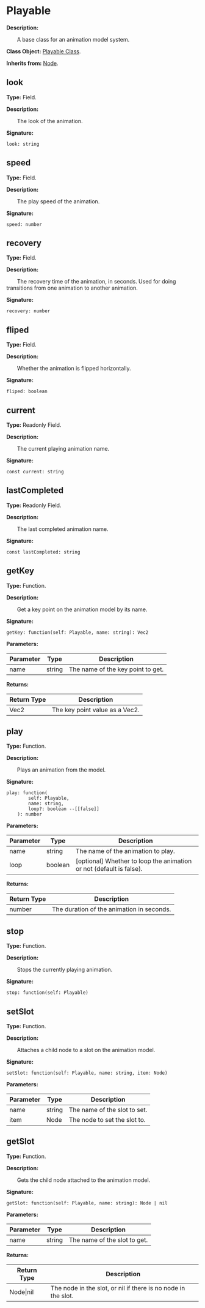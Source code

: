 
# Playable

**Description:**

&emsp;&emsp;A base class for an animation model system.

**Class Object:** [Playable Class](/docs/api/Class%20Object/Playable).

**Inherits from:** [Node](/docs/api/Class/Node).

## look

**Type:** Field.

**Description:**

&emsp;&emsp;The look of the animation.

**Signature:**
```tl
look: string
```

## speed

**Type:** Field.

**Description:**

&emsp;&emsp;The play speed of the animation.

**Signature:**
```tl
speed: number
```

## recovery

**Type:** Field.

**Description:**

&emsp;&emsp;The recovery time of the animation, in seconds.
Used for doing transitions from one animation to another animation.

**Signature:**
```tl
recovery: number
```

## fliped

**Type:** Field.

**Description:**

&emsp;&emsp;Whether the animation is flipped horizontally.

**Signature:**
```tl
fliped: boolean
```

## current

**Type:** Readonly Field.

**Description:**

&emsp;&emsp;The current playing animation name.

**Signature:**
```tl
const current: string
```

## lastCompleted

**Type:** Readonly Field.

**Description:**

&emsp;&emsp;The last completed animation name.

**Signature:**
```tl
const lastCompleted: string
```

## getKey

**Type:** Function.

**Description:**

&emsp;&emsp;Get a key point on the animation model by its name.

**Signature:**
```tl
getKey: function(self: Playable, name: string): Vec2
```

**Parameters:**

| Parameter | Type | Description |
| --- | --- | --- |
| name | string | The name of the key point to get. |

**Returns:**

| Return Type | Description |
| --- | --- |
| Vec2 | The key point value as a Vec2. |

## play

**Type:** Function.

**Description:**

&emsp;&emsp;Plays an animation from the model.

**Signature:**
```tl
play: function(
		self: Playable,
		name: string,
		loop?: boolean --[[false]]
	): number
```

**Parameters:**

| Parameter | Type | Description |
| --- | --- | --- |
| name | string | The name of the animation to play. |
| loop | boolean | [optional] Whether to loop the animation or not (default is false). |

**Returns:**

| Return Type | Description |
| --- | --- |
| number | The duration of the animation in seconds. |

## stop

**Type:** Function.

**Description:**

&emsp;&emsp;Stops the currently playing animation.

**Signature:**
```tl
stop: function(self: Playable)
```

## setSlot

**Type:** Function.

**Description:**

&emsp;&emsp;Attaches a child node to a slot on the animation model.

**Signature:**
```tl
setSlot: function(self: Playable, name: string, item: Node)
```

**Parameters:**

| Parameter | Type | Description |
| --- | --- | --- |
| name | string | The name of the slot to set. |
| item | Node | The node to set the slot to. |

## getSlot

**Type:** Function.

**Description:**

&emsp;&emsp;Gets the child node attached to the animation model.

**Signature:**
```tl
getSlot: function(self: Playable, name: string): Node | nil
```

**Parameters:**

| Parameter | Type | Description |
| --- | --- | --- |
| name | string | The name of the slot to get. |

**Returns:**

| Return Type | Description |
| --- | --- |
| Node\|nil | The node in the slot, or nil if there is no node in the slot. |
